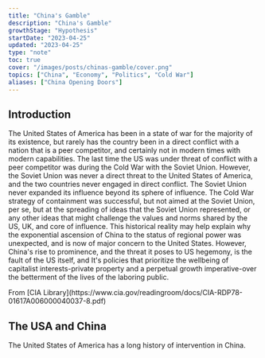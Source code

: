 ```yaml
---
title: "China's Gamble"
description: "China's Gamble"
growthStage: "Hypothesis"
startDate: "2023-04-25"
updated: "2023-04-25"
type: "note"
toc: true
cover: "/images/posts/chinas-gamble/cover.png"
topics: ["China", "Economy", "Politics", "Cold War"]
aliases: ["China Opening Doors"]
---
```

<InDevelopment />


<BasicImage
  width = "880px"
  src = "/images/posts/chinas-gamble/cover.png"
  alt = "China's Gamble"
/>


<h2 >Introduction</h2 >
<IntroParagraph >
  The United States of America has been in a state of war for the majority of its existence, but rarely has the country been in a direct conflict with a nation that is a peer competitor, and certainly
  not in modern times with modern capabilities.
  <Spacer />
  The last time the US was under threat of conflict with a peer competitor was during the Cold War with the Soviet Union. However, the Soviet Union was never a direct threat to the United States of
  America, and the two countries never engaged in direct conflict.
  <Spacer />
  The Soviet Union never expanded its influence beyond its sphere of influence. The Cold War strategy of containment was successful, but not aimed at the Soviet Union, per se, but at the spreading of
  ideas that the Soviet Union represented, or any other ideas that might challenge the values and norms shared by the US, UK, and core of influence.
  <Spacer />
  This historical reality may help explain why the exponential ascension of China to the status of regional power was unexpected, and is now of major concern to the United States. However, China's
  rise to prominence, and the threat it poses to US hegemony, is the fault of the US itself, and It's policies that prioritize the wellbeing of capitalist interests-private property and a perpetual
  growth imperative-over the betterment of the lives of the laboring public.
</IntroParagraph >

<Spacer size = "small" />

<BasicImage
  width = "880px"
  src = "/images/posts/chinas-gamble/chiang-makes-plea.png"
  alt = "Chiang Kai-shek makes a plea to the United States for military aid"
/>

<Subtext >
  From [CIA Library](https://www.cia.gov/readingroom/docs/CIA-RDP78-01617A006000040037-8.pdf)
</Subtext >

<h2 >The USA and China</h2 >

The United States of America has a long history of intervention in China.
<Spacer />




<InDevelopment />
